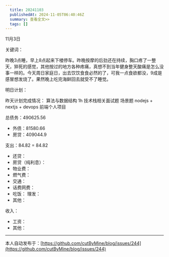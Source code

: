 ```yaml
---
  title: 20241103
  publishedAt: 2024-11-05T06:40:46Z
  summary: 查看全文>>
  tags: []
---
```


11月3日 

关键词：

昨晚3点睡，早上8点起来下楼停车。昨晚按摩的后劲还在持续，胸口疼了一整天，猝死的感觉，其他按过的地方各种疼痛，真想不到当年健身整天酸痛是怎么没事一样的。今天周日家庭日，出去饮饮食食必然的了，可我一点食欲都没，9成是感冒想发烧了。果然晚上吃完海鲜回去就受不了睡觉。


明日计划：


昨天计划完成情况：
算法与数据结构  1h
技术栈相关面试题
场景题
nodejs + nextjs + devops
前端个人项目

总债务：490625.56
- 外债：81580.66
- 房贷：409044.9

支出：84.82 = 84.82
- 还贷：
- 房贷（纯利息）：
- 物业费：
- 燃气费：
- 交通：
- 话费网费：
- 吃饭：
 理发：
- 其他：

收入：
- 工资：
- 其他：


---
本人自动发布于：[https://github.com/cutByMine/blog/issues/244](https://github.com/cutByMine/blog/issues/244)
